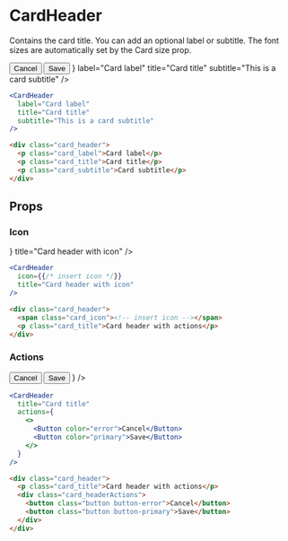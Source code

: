---
---



# CardHeader

Contains the card title. You can add an optional label or subtitle. The font sizes are automatically set by the Card size prop.

<DocLinks
  figma="https://www.figma.com/design/bEeQ97jqZFWepD0x4oU5k7/Pallote?node-id=2813-7079&t=ZYFabUeMuvoaOdby-11"
  storybook="https://react.pallote.com/?path=/docs/components-cardheader--docs"
/>

<div class="docs_block">
  <Card transparent style={{overflow: "visible"}}>
    <CardHeader
      actions={
        <>
          <Button color="error">Cancel</Button>
          <Button color="primary">Save</Button>
        </>
      }
      label="Card label"
      title="Card title"
      subtitle="This is a card subtitle"
    />
  </Card>
</div>

<Tabs groupId="package" queryString>
  <TabItem value="react" label="React">

```jsx
<CardHeader
  label="Card label"
  title="Card title"
  subtitle="This is a card subtitle"
/>
```
  </TabItem>
  <TabItem value="css" label="CSS">

```html
<div class="card_header">
  <p class="card_label">Card label</p>
  <p class="card_title">Card title</p>
  <p class="card_subtitle">Card subtitle</p>
</div>
```
  </TabItem>
</Tabs>

## Props

### Icon

<div class="docs_block">
  <Card>
    <CardHeader
      icon={<Coffee />}
      title="Card header with icon"
    />
  </Card>
</div>

<Tabs groupId="package" queryString>
   <TabItem value="react" label="React">
  
```jsx
<CardHeader
  icon={{/* insert icon */}}
  title="Card header with icon"
/>
```
  </TabItem>
  <TabItem value="css" label="CSS">

```html
<div class="card_header">
  <span class="card_icon"><!-- insert icon --></span>
  <p class="card_title">Card header with actions</p>
</div>
```
  </TabItem>
</Tabs>

### Actions

<div class="docs_block">
  <Card>
    <CardHeader
      title="Card header with actions"
      actions={
        <>
          <Button color="error">Cancel</Button>
          <Button color="primary">Save</Button>
        </>
      }
    />
  </Card>
</div>

<Tabs groupId="package" queryString>
   <TabItem value="react" label="React">
  
```jsx
<CardHeader
  title="Card title"
  actions={
    <>
      <Button color="error">Cancel</Button>
      <Button color="primary">Save</Button>
    </>
  }
/>
```
  </TabItem>
  <TabItem value="css" label="CSS">

```html
<div class="card_header">
  <p class="card_title">Card header with actions</p>
  <div class="card_headerActions">
    <button class="button button-error">Cancel</button>
    <button class="button button-primary">Save</button>
  </div>
</div>
```
  </TabItem>
</Tabs>
